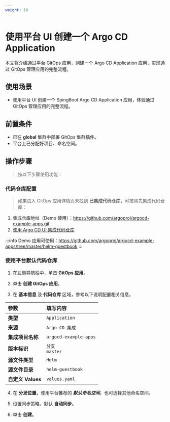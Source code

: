 ```yaml
---
weight: 10
---
```


# 使用平台 UI 创建一个 Argo CD Application

本文将介绍通过平台 GitOps 应用，创建一个 Argo CD Application 应用，实现通过 GitOps 管理应用的完整流程。

## 使用场景

- 使用平台 UI 创建一个 SpingBoot Argo CD Application 应用，体验通过 GitOps 管理应用的完整流程。

## 前置条件

- 已在 **global** 集群中部署 GitOps 集群插件。
- 平台上已分配好项目、命名空间。

## 操作步骤

> 按以下步骤使用功能：

### 代码仓库配置
> 如果进入 GitOps 应用详情页未找到 **已集成代码仓库**，可按照先集成代码仓库：
1. 集成仓库地址（Demo 使用）：https://github.com/argoproj/argocd-example-apps.git
2. [使用 Argo CD UI 集成代码仓库](../how_to/argocd_git.mdx)

:::info
Demo 应用可使用：https://github.com/argoproj/argocd-example-apps/tree/master/helm-guestbook
:::

### 使用平台默认代码仓库

1. 在左侧导航栏中，单击 **GitOps 应用**。

2. 单击 **创建 GitOps 应用**。

3. 在 **基本信息** 及 **代码仓库** 区域，参考以下说明配置相关信息。

|   **参数**                       | **填写内容** | 
| :----- | :--------------------------------- |
|   **类型**                       |`Application`|
|   **来源**                       |`Argo CD 集成`|
|  **集成项目名称**                 | `argocd-example-apps`|
|  **版本标识**                     |`分支` <br/>`master`|
|  **源文件类型**                   | `Helm`|   
|  **源文件目录**                   |`helm-guestbook`|   
|  **自定义 Values**               | `values.yaml`|  

4. 在 **分发位置**，使用平台推荐的 ***默认命名空间***，也可选择其他命名空间。

5. 设置同步策略，默认 **自动同步**。

6. 单击 **创建**。
